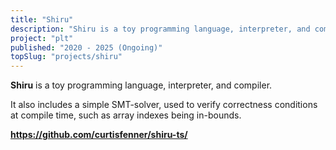 ```yaml
---
title: "Shiru"
description: "Shiru is a toy programming language, interpreter, and compiler. It also includes a simple SMT-solver, used to verify correctness conditions at compile time, such as array indexes being in-bounds."
project: "plt"
published: "2020 - 2025 (Ongoing)"
topSlug: "projects/shiru"
---
```

**Shiru** is a toy programming language, interpreter, and compiler.

It also includes a simple SMT-solver, used to verify correctness conditions at
compile time, such as array indexes being in-bounds.

**https://github.com/curtisfenner/shiru-ts/**
